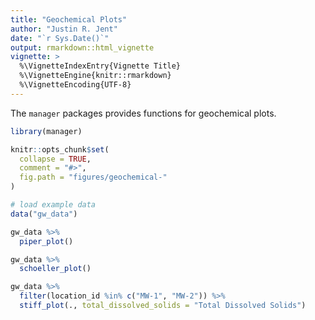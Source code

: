 ```yaml
---
title: "Geochemical Plots"
author: "Justin R. Jent"
date: "`r Sys.Date()`"
output: rmarkdown::html_vignette
vignette: >
  %\VignetteIndexEntry{Vignette Title}
  %\VignetteEngine{knitr::rmarkdown}
  %\VignetteEncoding{UTF-8}
---
```

The `manager` packages provides functions for geochemical plots.

```r
library(manager)

knitr::opts_chunk$set(
  collapse = TRUE,
  comment = "#>",
  fig.path = "figures/geochemical-"
)
```

```r
# load example data
data("gw_data")

gw_data %>%
  piper_plot()
```

```r
gw_data %>%
  schoeller_plot()
```

```r
gw_data %>%
  filter(location_id %in% c("MW-1", "MW-2")) %>%
  stiff_plot(., total_dissolved_solids = "Total Dissolved Solids")
```